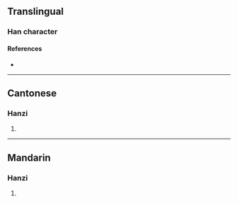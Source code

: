 {{character info/new}}
==Translingual==

===Han character===
{{Han char|rn=75|rad=木|as=06|sn=10|four=|canj=DWK|ids=⿰[[木]][[因]]}}

====References====
* {{Han ref|kx=0524.020|dkj=14741|hdz=21199.030|uh=6836|ud=26678}}

----

==Cantonese==

===Hanzi===
{{yue-hanzi|jyut=[[jan1]]|y=yan1}}

# {{defn|lang=yue|sort=木06}}

----

==Mandarin==

===Hanzi===
{{cmn-hanzi|pin=[[yīn]] ([[yin1]])|wg=i<sup>n</sup>}}

# {{defn|lang=cmn|sort=木06}}